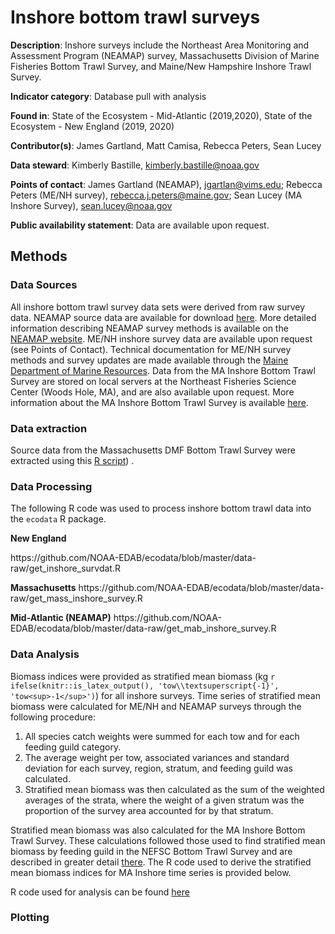 # Inshore bottom trawl surveys {#inshoresurvdat}

**Description**: Inshore surveys include the Northeast Area Monitoring and Assessment Program (NEAMAP) survey, Massachusetts Division of Marine Fisheries Bottom Trawl Survey, and Maine/New Hampshire Inshore Trawl Survey. 

**Indicator category**: Database pull with analysis

**Found in**: State of the Ecosystem - Mid-Atlantic (2019,2020), State of the Ecosystem - New England (2019, 2020)

**Contributor(s)**: James Gartland, Matt Camisa, Rebecca Peters, Sean Lucey
  
**Data steward**: Kimberly Bastille, <kimberly.bastille@noaa.gov>
  
**Points of contact**: James Gartland (NEAMAP), <jgartlan@vims.edu>; Rebecca Peters (ME/NH survey), <rebecca.j.peters@maine.gov>; Sean Lucey (MA Inshore Survey), <sean.lucey@noaa.gov>
  
**Public availability statement**: Data are available upon request. 

## Methods

### Data Sources

All inshore bottom trawl survey data sets were derived from raw survey data. NEAMAP source data are available for download [here](https://www.vims.edu/research/departments/fisheries/programs/multispecies_fisheries_research/abundance_indices/index.php). More detailed information describing NEAMAP survey methods is available on the [NEAMAP website](http://neamap.net). ME/NH inshore survey data are available upon request (see Points of Contact). Technical documentation for ME/NH survey methods and survey updates are made available through the [Maine Department of Marine Resources](https://www.maine.gov/dmr/science-research/projects/trawlsurvey/index.html). Data from the MA Inshore Bottom Trawl Survey are stored on local servers at the Northeast Fisheries Science Center (Woods Hole, MA), and are also available upon request. More information about the MA Inshore Bottom Trawl Survey is available [here](https://www.mass.gov/service-details/review-trawl-survey-updates).

### Data extraction

Source data from the Massachusetts DMF Bottom Trawl Survey were extracted using this [R script](https://github.com/slucey/RSurvey/blob/master/Mass_survey.R)) .

### Data Processing

The following R code was used to process inshore bottom trawl data into the `ecodata` R package.  

**New England**

https://github.com/NOAA-EDAB/ecodata/blob/master/data-raw/get_inshore_survdat.R


**Massachusetts**
https://github.com/NOAA-EDAB/ecodata/blob/master/data-raw/get_mass_inshore_survey.R

**Mid-Atlantic (NEAMAP)**
https://github.com/NOAA-EDAB/ecodata/blob/master/data-raw/get_mab_inshore_survey.R

### Data Analysis

Biomass indices were provided as stratified mean biomass (kg `r ifelse(knitr::is_latex_output(), 'tow\\textsuperscript{-1}', 'tow<sup>-1</sup>')`) for all inshore surveys. Time series of stratified mean biomass were calculated for ME/NH and NEAMAP surveys through the following procedure:

1. All species catch weights were summed for each tow and for each feeding guild category. 
2. The average weight per tow, associated variances and standard deviation for each survey, region, stratum, and feeding guild was calculated.
3. Stratified mean biomass was then calculated as the sum of the weighted averages of the strata, where the weight of a given stratum was the proportion of the survey area accounted for by that stratum. 

Stratified mean biomass was also calculated for the MA Inshore Bottom Trawl Survey. These calculations followed those used to find stratified mean biomass by feeding guild in the NEFSC Bottom Trawl Survey and are described in greater detail [there](#survdat). The R code used to derive the stratified mean biomass indices for MA Inshore time series is provided below. 

R code used for analysis can be found [here](https://github.com/NOAA-EDAB/tech-doc/blob/master/R/stored_scripts/inshore_survey_analysis.R)


### Plotting

```{r, code = readLines("https://raw.githubusercontent.com/NOAA-EDAB/ecodata/master/chunk-scripts/macrofauna.Rmd-agg-bio.R"), fig.cap = paste0("Spring (left) and fall (right) surveyed biomass in the Mid-Atlantic Bight. Data from the NEFSC Bottom Trawl Survey are shown in black, with NEAMAP shown in red."), fig.width=8, fig.asp = 0.75, eval = T, echo = T}

```

```{r, code = readLines("https://raw.githubusercontent.com/NOAA-EDAB/ecodata/master/chunk-scripts/macrofauna.Rmd-MA-inshore.R"), fig.width=8, fig.asp = 0.75, fig.cap = "Spring (left) and fall (right) surveyed biomass from the MA state inshore bottom trawl survey.", echo = F, eval = T}

```

```{r, code = readLines("https://raw.githubusercontent.com/NOAA-EDAB/ecodata/master/chunk-scripts/macrofauna.Rmd-menh-survey.R"),fig.width=8, fig.asp = 0.75, fig.cap = "Spring (left) and fall(right) surveyed biomass from the ME/NH state inshore bottom trawl survey.", echo = F, eval = T}

```


